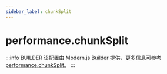 ```yaml
---
sidebar_label: chunkSplit
---
```


# performance.chunkSplit

:::info BUILDER
该配置由 Modern.js Builder 提供，更多信息可参考 [performance.chunkSplit](https://modernjs.dev/builder/api/config-performance.html#performance-chunksplit)。
:::


<Main />
